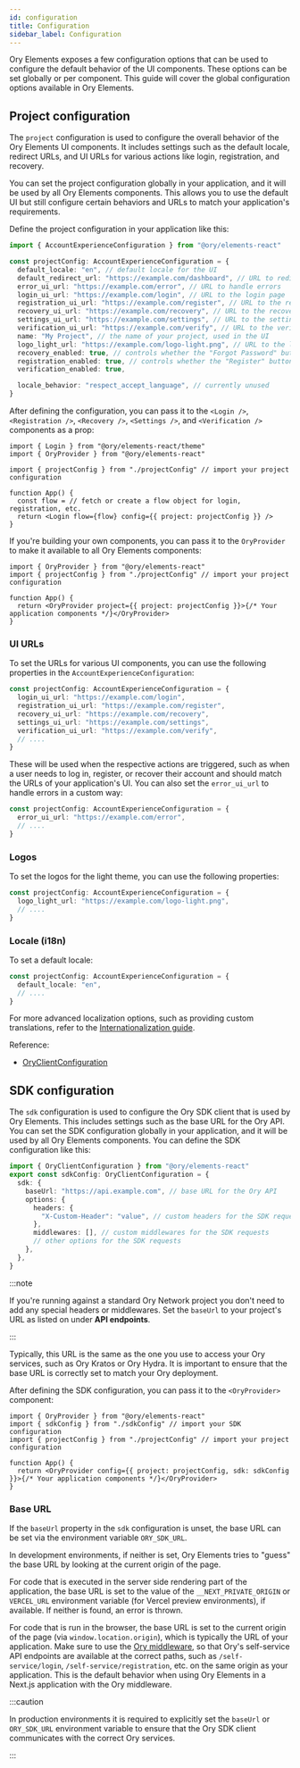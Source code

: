 ```yaml
---
id: configuration
title: Configuration
sidebar_label: Configuration
---
```


Ory Elements exposes a few configuration options that can be used to configure the default behavior of the UI components. These
options can be set globally or per component. This guide will cover the global configuration options available in Ory Elements.

## Project configuration

The `project` configuration is used to configure the overall behavior of the Ory Elements UI components. It includes settings such
as the default locale, redirect URLs, and UI URLs for various actions like login, registration, and recovery.

You can set the project configuration globally in your application, and it will be used by all Ory Elements components. This
allows you to use the default UI but still configure certain behaviors and URLs to match your application's requirements.

Define the project configuration in your application like this:

```ts title="projectConfig.ts"
import { AccountExperienceConfiguration } from "@ory/elements-react"

const projectConfig: AccountExperienceConfiguration = {
  default_locale: "en", // default locale for the UI
  default_redirect_url: "https://example.com/dashboard", // URL to redirect after successful login or registration
  error_ui_url: "https://example.com/error", // URL to handle errors
  login_ui_url: "https://example.com/login", // URL to the login page
  registration_ui_url: "https://example.com/register", // URL to the registration page
  recovery_ui_url: "https://example.com/recovery", // URL to the recovery page
  settings_ui_url: "https://example.com/settings", // URL to the settings page
  verification_ui_url: "https://example.com/verify", // URL to the verification page
  name: "My Project", // the name of your project, used in the UI
  logo_light_url: "https://example.com/logo-light.png", // URL to the light theme logo
  recovery_enabled: true, // controls whether the "Forgot Password" button is shown
  registration_enabled: true, // controls whether the "Register" button in the footer is shown
  verification_enabled: true,

  locale_behavior: "respect_accept_language", // currently unused
}
```

After defining the configuration, you can pass it to the `<Login />`, `<Registration />`, `<Recovery />`, `<Settings />`, and
`<Verification />` components as a prop:

```tsx title="App.tsx"
import { Login } from "@ory/elements-react/theme"
import { OryProvider } from "@ory/elements-react"

import { projectConfig } from "./projectConfig" // import your project configuration

function App() {
  const flow = // fetch or create a flow object for login, registration, etc.
  return <Login flow={flow} config={{ project: projectConfig }} />
}
```

If you're building your own components, you can pass it to the `OryProvider` to make it available to all Ory Elements components:

```tsx title="App.tsx"
import { OryProvider } from "@ory/elements-react"
import { projectConfig } from "./projectConfig" // import your project configuration

function App() {
  return <OryProvider project={{ project: projectConfig }}>{/* Your application components */}</OryProvider>
}
```

### UI URLs

To set the URLs for various UI components, you can use the following properties in the `AccountExperienceConfiguration`:

```typescript title="projectConfig.ts"
const projectConfig: AccountExperienceConfiguration = {
  login_ui_url: "https://example.com/login",
  registration_ui_url: "https://example.com/register",
  recovery_ui_url: "https://example.com/recovery",
  settings_ui_url: "https://example.com/settings",
  verification_ui_url: "https://example.com/verify",
  // ....
}
```

These will be used when the respective actions are triggered, such as when a user needs to log in, register, or recover their
account and should match the URLs of your application's UI. You can also set the `error_ui_url` to handle errors in a custom way:

```typescript title="projectConfig.ts"
const projectConfig: AccountExperienceConfiguration = {
  error_ui_url: "https://example.com/error",
  // ....
}
```

### Logos

To set the logos for the light theme, you can use the following properties:

```typescript title="projectConfig.ts"
const projectConfig: AccountExperienceConfiguration = {
  logo_light_url: "https://example.com/logo-light.png",
  // ....
}
```

### Locale (i18n)

To set a default locale:

```typescript title="projectConfig.ts"
const projectConfig: AccountExperienceConfiguration = {
  default_locale: "en",
  // ....
}
```

For more advanced localization options, such as providing custom translations, refer to the
[Internationalization guide](./03_internationalization.mdx).

Reference:

- [OryClientConfiguration](../reference/@ory/elements-react/interfaces/OryClientConfiguration.md)

## SDK configuration

The `sdk` configuration is used to configure the Ory SDK client that is used by Ory Elements. This includes settings such as the
base URL for the Ory API. You can set the SDK configuration globally in your application, and it will be used by all Ory Elements
components. You can define the SDK configuration like this:

```ts title="sdkConfig.ts"
import { OryClientConfiguration } from "@ory/elements-react"
export const sdkConfig: OryClientConfiguration = {
  sdk: {
    baseUrl: "https://api.example.com", // base URL for the Ory API
    options: {
      headers: {
        "X-Custom-Header": "value", // custom headers for the SDK requests
      },
      middlewares: [], // custom middlewares for the SDK requests
      // other options for the SDK requests
    },
  },
}
```

:::note

If you're running against a standard Ory Network project you don't need to add any special headers or middlewares. Set the
`baseUrl` to your project's URL as listed on <ConsoleLink route="project.settings" /> under **API&nbsp;endpoints**.

:::

Typically, this URL is the same as the one you use to access your Ory services, such as Ory Kratos or Ory Hydra. It is important
to ensure that the base URL is correctly set to match your Ory deployment.

After defining the SDK configuration, you can pass it to the `<OryProvider>` component:

```tsx title="App.tsx"
import { OryProvider } from "@ory/elements-react"
import { sdkConfig } from "./sdkConfig" // import your SDK configuration
import { projectConfig } from "./projectConfig" // import your project configuration

function App() {
  return <OryProvider config={{ project: projectConfig, sdk: sdkConfig }}>{/* Your application components */}</OryProvider>
}
```

### Base URL

If the `baseUrl` property in the `sdk` configuration is unset, the base URL can be set via the environment variable `ORY_SDK_URL`.

In development environments, if neither is set, Ory Elements tries to "guess" the base URL by looking at the current origin of the
page.

For code that is executed in the server side rendering part of the application, the base URL is set to the value of the
`__NEXT_PRIVATE_ORIGIN` or `VERCEL_URL` environment variable (for Vercel preview environments), if available. If neither is found,
an error is thrown.

For code that is run in the browser, the base URL is set to the current origin of the page (via `window.location.origin`), which
is typically the URL of your application. Make sure to use the
[Ory middleware](../reference/@ory/nextjs/middleware/functions/createOryMiddleware.md), so that Ory's self-service API endpoints
are available at the correct paths, such as `/self-service/login`, `/self-service/registration`, etc. on the same origin as your
application. This is the default behavior when using Ory Elements in a Next.js application with the Ory middleware.

:::caution

In production environments it is required to explicitly set the `baseUrl` or `ORY_SDK_URL` environment variable to ensure that the
Ory SDK client communicates with the correct Ory services.

:::
